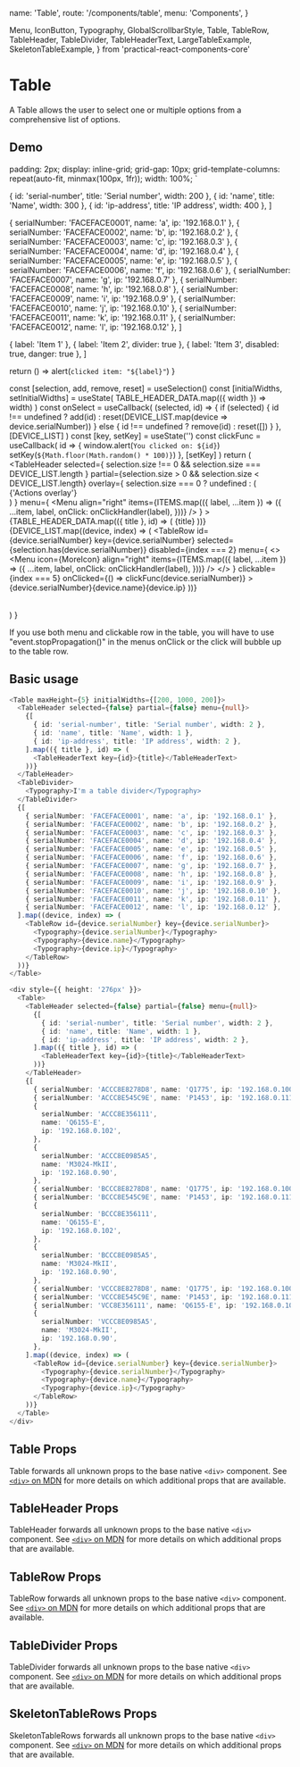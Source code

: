   name: 'Table',
  route: '/components/table',
  menu: 'Components',
}

  Menu,
  IconButton,
  Typography,
  GlobalScrollbarStyle,
  Table,
  TableRow,
  TableHeader,
  TableDivider,
  TableHeaderText,
  LargeTableExample,
  SkeletonTableExample,
} from 'practical-react-components-core'

# Table

A Table allows the user to select one or multiple options from a comprehensive list of options.

## Demo


  padding: 2px;
  display: inline-grid;
  grid-gap: 10px;
  grid-template-columns: repeat(auto-fit, minmax(100px, 1fr));
  width: 100%;
`

  { id: 'serial-number', title: 'Serial number', width: 200 },
  { id: 'name', title: 'Name', width: 300 },
  { id: 'ip-address', title: 'IP address', width: 400 },
]

  { serialNumber: 'FACEFACE0001', name: 'a', ip: '192.168.0.1' },
  { serialNumber: 'FACEFACE0002', name: 'b', ip: '192.168.0.2' },
  { serialNumber: 'FACEFACE0003', name: 'c', ip: '192.168.0.3' },
  { serialNumber: 'FACEFACE0004', name: 'd', ip: '192.168.0.4' },
  { serialNumber: 'FACEFACE0005', name: 'e', ip: '192.168.0.5' },
  { serialNumber: 'FACEFACE0006', name: 'f', ip: '192.168.0.6' },
  { serialNumber: 'FACEFACE0007', name: 'g', ip: '192.168.0.7' },
  { serialNumber: 'FACEFACE0008', name: 'h', ip: '192.168.0.8' },
  { serialNumber: 'FACEFACE0009', name: 'i', ip: '192.168.0.9' },
  { serialNumber: 'FACEFACE0010', name: 'j', ip: '192.168.0.10' },
  { serialNumber: 'FACEFACE0011', name: 'k', ip: '192.168.0.11' },
  { serialNumber: 'FACEFACE0012', name: 'l', ip: '192.168.0.12' },
]

  { label: 'Item 1' },
  { label: 'Item 2', divider: true },
  { label: 'Item 3', disabled: true, danger: true },
]

  return () => alert(`clicked item: "${label}"`)
}

  const [selection, add, remove, reset] = useSelection()
  const [initialWidths, setInitialWidths] = useState(
    TABLE_HEADER_DATA.map(({ width }) => width)
  )
  const onSelect = useCallback(
    (selected, id) => {
      if (selected) {
        id !== undefined
          ? add(id)
          : reset(DEVICE_LIST.map(device => device.serialNumber))
      } else {
        id !== undefined ? remove(id) : reset([])
      }
    },
    [DEVICE_LIST]
  )
  const [key, setKey] = useState('')
  const clickFunc = useCallback(
    id => {
      window.alert(`You clicked on: ${id}`)
      setKey(`${Math.floor(Math.random() * 100)}`)
    },
    [setKey]
  )
  return (
    <Wrapper>
      <GlobalScrollbarStyle />
      <Table
        initialWidths={initialWidths}
        resizableColumns={true}
        minColumnWidth={0}
        maxHeight={6}
        onSelect={onSelect}
        hasMenu={true}
        onWidthsChange={setInitialWidths}
        scrollKey={key}
      >
        <TableHeader
          selected={
            selection.size !== 0 && selection.size === DEVICE_LIST.length
          }
          partial={selection.size > 0 && selection.size < DEVICE_LIST.length}
          overlay={
            selection.size === 0 ? undefined : (
              <div>
                <Typography>{'Actions overlay'}</Typography>
              </div>
            )
          }
          menu={
            <Menu
              align="right"
              items={ITEMS.map(({ label, ...item }) => ({
                ...item,
                label,
                onClick: onClickHandler(label),
              }))}
            />
          }
        >
          {TABLE_HEADER_DATA.map(({ title }, id) => (
            <TableHeaderText key={id}>{title}</TableHeaderText>
          ))}
        </TableHeader>
        {DEVICE_LIST.map((device, index) => (
          <TableRow
            id={device.serialNumber}
            key={device.serialNumber}
            selected={selection.has(device.serialNumber)}
            disabled={index === 2}
            menu={
              <>
                <Menu
                  icon={MoreIcon}
                  align="right"
                  items={ITEMS.map(({ label, ...item }) => ({
                    ...item,
                    label,
                    onClick: onClickHandler(label),
                  }))}
                />
              </>
            }
            clickable={index === 5}
            onClicked={() => clickFunc(device.serialNumber)}
          >
            <Typography>{device.serialNumber}</Typography>
            <Typography>{device.name}</Typography>
            <Typography>{device.ip}</Typography>
          </TableRow>
        ))}
      </Table>
    </Wrapper>
  )
}

<DemoComponent />

If you use both menu and clickable row in the table, you will have to use
"event.stopPropagation()" in the menus onClick or the click will bubble up to
the table row.

## Basic usage

```typescript type="live" size="large"
<Table maxHeight={5} initialWidths={[200, 1000, 200]}>
  <TableHeader selected={false} partial={false} menu={null}>
    {[
      { id: 'serial-number', title: 'Serial number', width: 2 },
      { id: 'name', title: 'Name', width: 1 },
      { id: 'ip-address', title: 'IP address', width: 2 },
    ].map(({ title }, id) => (
      <TableHeaderText key={id}>{title}</TableHeaderText>
    ))}
  </TableHeader>
  <TableDivider>
    <Typography>I'm a table divider</Typography>
  </TableDivider>
  {[
    { serialNumber: 'FACEFACE0001', name: 'a', ip: '192.168.0.1' },
    { serialNumber: 'FACEFACE0002', name: 'b', ip: '192.168.0.2' },
    { serialNumber: 'FACEFACE0003', name: 'c', ip: '192.168.0.3' },
    { serialNumber: 'FACEFACE0004', name: 'd', ip: '192.168.0.4' },
    { serialNumber: 'FACEFACE0005', name: 'e', ip: '192.168.0.5' },
    { serialNumber: 'FACEFACE0006', name: 'f', ip: '192.168.0.6' },
    { serialNumber: 'FACEFACE0007', name: 'g', ip: '192.168.0.7' },
    { serialNumber: 'FACEFACE0008', name: 'h', ip: '192.168.0.8' },
    { serialNumber: 'FACEFACE0009', name: 'i', ip: '192.168.0.9' },
    { serialNumber: 'FACEFACE0010', name: 'j', ip: '192.168.0.10' },
    { serialNumber: 'FACEFACE0011', name: 'k', ip: '192.168.0.11' },
    { serialNumber: 'FACEFACE0012', name: 'l', ip: '192.168.0.12' },
  ].map((device, index) => (
    <TableRow id={device.serialNumber} key={device.serialNumber}>
      <Typography>{device.serialNumber}</Typography>
      <Typography>{device.name}</Typography>
      <Typography>{device.ip}</Typography>
    </TableRow>
  ))}
</Table>
```

```typescript type="live" size="large"
<div style={{ height: '276px' }}>
  <Table>
    <TableHeader selected={false} partial={false} menu={null}>
      {[
        { id: 'serial-number', title: 'Serial number', width: 2 },
        { id: 'name', title: 'Name', width: 1 },
        { id: 'ip-address', title: 'IP address', width: 2 },
      ].map(({ title }, id) => (
        <TableHeaderText key={id}>{title}</TableHeaderText>
      ))}
    </TableHeader>
    {[
      { serialNumber: 'ACCC8E8278D8', name: 'Q1775', ip: '192.168.0.100' },
      { serialNumber: 'ACCC8E545C9E', name: 'P1453', ip: '192.168.0.111' },
      {
        serialNumber: 'ACCC8E356111',
        name: 'Q6155-E',
        ip: '192.168.0.102',
      },
      {
        serialNumber: 'ACCC8E0985A5',
        name: 'M3024-MkII',
        ip: '192.168.0.90',
      },
      { serialNumber: 'BCCC8E8278D8', name: 'Q1775', ip: '192.168.0.100' },
      { serialNumber: 'BCCC8E545C9E', name: 'P1453', ip: '192.168.0.111' },
      {
        serialNumber: 'BCCC8E356111',
        name: 'Q6155-E',
        ip: '192.168.0.102',
      },
      {
        serialNumber: 'BCCC8E0985A5',
        name: 'M3024-MkII',
        ip: '192.168.0.90',
      },
      { serialNumber: 'VCCC8E8278D8', name: 'Q1775', ip: '192.168.0.100' },
      { serialNumber: 'VCCC8E545C9E', name: 'P1453', ip: '192.168.0.111' },
      { serialNumber: 'VCC8E356111', name: 'Q6155-E', ip: '192.168.0.102' },
      {
        serialNumber: 'VCCC8E0985A5',
        name: 'M3024-MkII',
        ip: '192.168.0.90',
      },
    ].map((device, index) => (
      <TableRow id={device.serialNumber} key={device.serialNumber}>
        <Typography>{device.serialNumber}</Typography>
        <Typography>{device.name}</Typography>
        <Typography>{device.ip}</Typography>
      </TableRow>
    ))}
  </Table>
</div>
```

## Table Props

Table forwards all unknown props to the base native `<div>` component. See
[`<div>` on MDN](https://developer.mozilla.org/en-US/docs/Web/HTML/Element/div) for more
details on which additional props that are available.

<Props of="Table" />

## TableHeader Props

TableHeader forwards all unknown props to the base native `<div>` component. See
[`<div>` on MDN](https://developer.mozilla.org/en-US/docs/Web/HTML/Element/div) for more
details on which additional props that are available.

<Props of="TableHeader" />

## TableRow Props

TableRow forwards all unknown props to the base native `<div>` component. See
[`<div>` on MDN](https://developer.mozilla.org/en-US/docs/Web/HTML/Element/div) for more
details on which additional props that are available.

<Props of="TableRow" />

## TableDivider Props

TableDivider forwards all unknown props to the base native `<div>` component. See
[`<div>` on MDN](https://developer.mozilla.org/en-US/docs/Web/HTML/Element/div) for more
details on which additional props that are available.

<Props of="TableDivider" />

## SkeletonTableRows Props

SkeletonTableRows forwards all unknown props to the base native `<div>` component. See
[`<div>` on MDN](https://developer.mozilla.org/en-US/docs/Web/HTML/Element/div) for more
details on which additional props that are available.

<Props of="SkeletonTableRows" />

